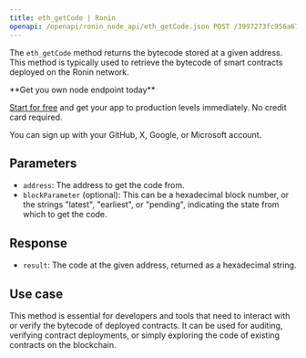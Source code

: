 ---
title: eth_getCode | Ronin
openapi: /openapi/ronin_node_api/eth_getCode.json POST /3997273fc956a67dc6982384500e669e
---

The `eth_getCode` method returns the bytecode stored at a given address. This method is typically used to retrieve the bytecode of smart contracts deployed on the Ronin network.

<Check>
**Get you own node endpoint today**

[Start for free](https://console.chainstack.com/) and get your app to production levels immediately. No credit card required.

You can sign up with your GitHub, X, Google, or Microsoft account.
</Check>


## Parameters

* `address`: The address to get the code from.
* `blockParameter` (optional): This can be a hexadecimal block number, or the strings "latest", "earliest", or "pending", indicating the state from which to get the code.

## Response

* `result`: The code at the given address, returned as a hexadecimal string.

## Use case

This method is essential for developers and tools that need to interact with or verify the bytecode of deployed contracts. It can be used for auditing, verifying contract deployments, or simply exploring the code of existing contracts on the blockchain.
